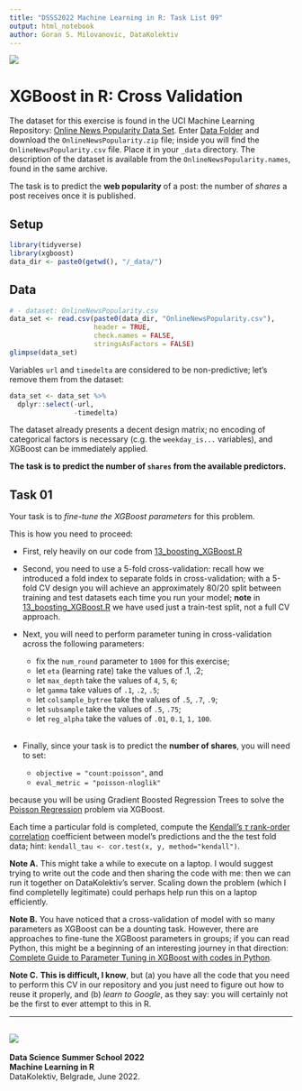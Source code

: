 ```yaml
---
title: "DSSS2022 Machine Learning in R: Task List 09"
output: html_notebook
author: Goran S. Milovanovic, DataKolektiv
---
```


![](DK_Logo_White_150.png)

# XGBoost in R: Cross Validation 

The dataset for this exercise is found in the UCI Machine Learning Repository: [Online News Popularity Data Set](https://archive.ics.uci.edu/ml/datasets/Online+News+Popularity). Enter [Data Folder](https://archive.ics.uci.edu/ml/machine-learning-databases/00332/) and download the `OnlineNewsPopularity.zip` file; inside you will find the `OnlineNewsPopularity.csv` file. Place it in your `_data` directory. The description of the dataset is available from the `OnlineNewsPopularity.names`, found in the same archive.

The task is to predict the **web popularity** of a post: the number of *shares* a post receives once it is published. 

## Setup

```r
library(tidyverse)
library(xgboost)
data_dir <- paste0(getwd(), "/_data/")
```


## Data

```r
# - dataset: OnlineNewsPopularity.csv
data_set <- read.csv(paste0(data_dir, "OnlineNewsPopularity.csv"), 
                     header = TRUE,
                     check.names = FALSE,
                     stringsAsFactors = FALSE)
glimpse(data_set)
```

Variables `url` and `timedelta` are considered to be non-predictive; let's remove them from the dataset:

```r
data_set <- data_set %>% 
  dplyr::select(-url,
                -timedelta)
```

The dataset already presents a decent design matrix; no encoding of categorical factors is necessary (c.g. the `weekday_is...` variables), and XGBoost can be immediately applied.

**The task is to predict the number of `shares` from the available predictors.**

## Task 01

Your task is to *fine-tune the XGBoost parameters* for this problem. 

This is how you need to proceed:

- First, rely heavily on our code from [13_boosting_XGBoost.R](https://github.com/datakolektiv/dsss2022/blob/main/week04/13_boosting_XGBoost.R)

- Second, you need to use a 5-fold cross-validation: recall how we introduced a fold index to separate folds in cross-validation; with a 5-fold CV design you will achieve an approximately 80/20 split between training and test datasets each time you run your model; **note** in [13_boosting_XGBoost.R](https://github.com/datakolektiv/dsss2022/blob/main/week04/13_boosting_XGBoost.R) we have used just a train-test split, not a full CV approach.

- Next, you will need to perform parameter tuning in cross-validation across the following parameters:
   - fix the `num_round` parameter to `1000` for this exercise;
   - let `eta` (learning rate) take the values of .1, .2;
   - let `max_depth` take the values of `4`, `5`, `6`;
   - let `gamma` take values of `.1`, `.2`, `.5`;
   - let `colsample_bytree` take the values of `.5`, `.7`, `.9`;
   - let `subsample` take the values of `.5`, `.75`;
   - let `reg_alpha` take the values of `.01`, `0.1`, `1,` `100`.
<br>   
- Finally, since your task is to predict the **number of shares**, you will need to set:
  - `objective = "count:poisson"`, and
  - `eval_metric = "poisson-nloglik"`

because you will be using Gradient Boosted Regression Trees to solve the [Poisson Regression](https://en.wikipedia.org/wiki/Poisson_regression) problem via XGBoost.

Each time a particular fold is completed, compute the [Kendall's $\tau$ rank-order correlation](https://en.wikipedia.org/wiki/Kendall_rank_correlation_coefficient) coefficient between model's predictions and the the test fold data; hint: `kendall_tau <- cor.test(x, y, method="kendall")`.
  
**Note A.** This might take a while to execute on a laptop. I would suggest trying to write out the code and then sharing the code with me: then we can run it together on DataKolektiv's server. Scaling down the problem (which I find completelly legitimate) could perhaps help run this on a laptop efficiently.
  
**Note B.** You have noticed that a cross-validation of model with so many parameters as XGBoost can be a dounting task. However, there are approaches to fine-tune the XGBoost parameters in groups; if you can read Python, this might be a beginning of an interesting journey in that direction: [Complete Guide to Parameter Tuning in XGBoost with codes in Python](https://www.analyticsvidhya.com/blog/2016/03/complete-guide-parameter-tuning-xgboost-with-codes-python/).

**Note C.** **This is difficult, I know**, but (a) you have all the code that you need to perform this CV in our repository and you just need to figure out how to reuse it properly, and (b) *learn to Google*, as they say: you will certainly not be the first to ever attempt to this in R.


--- 

![](dsss2022_startit_add.jpg)
--- 

**Data Science Summer School 2022** <br>
**Machine Learning in R** <br>
DataKolektiv, Belgrade, June 2022.